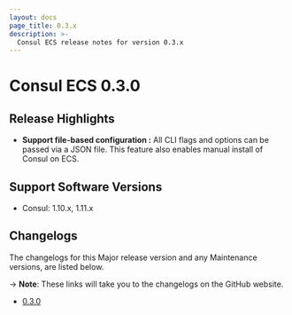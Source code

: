 ```yaml
---
layout: docs
page_title: 0.3.x
description: >-
  Consul ECS release notes for version 0.3.x
---
```


# Consul ECS 0.3.0

## Release Highlights

- **Support file-based configuration :** All CLI flags and options can be passed via a JSON file. This feature also enables manual install of Consul on ECS.

## Support Software Versions

- Consul: 1.10.x, 1.11.x

## Changelogs

The changelogs for this Major release version and any Maintenance versions, are listed below.

-> **Note**: These links will take you to the changelogs on the GitHub website.

- [0.3.0](https://github.com/hashicorp/consul-ecs/releases/tag/v0.3.0)
